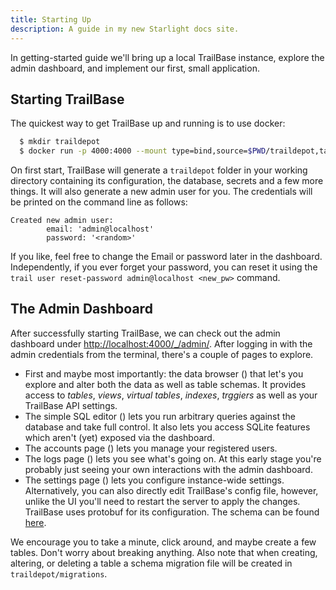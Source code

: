 ```yaml
---
title: Starting Up
description: A guide in my new Starlight docs site.
---
```



In getting-started guide we'll bring up a local TrailBase instance, explore the
admin dashboard, and implement our first, small application.

## Starting TrailBase

The quickest way to get TrailBase up and running is to use docker:

```bash
  $ mkdir traildepot
  $ docker run -p 4000:4000 --mount type=bind,source=$PWD/traildepot,target=/app/traildepot trailbase/trailbase
```

On first start, TrailBase will generate a `traildepot` folder in your working
directory containing its configuration, the database, secrets and a few more
things.
It will also generate a new admin user for you. The credentials will be printed
on the command line as follows:

```
Created new admin user:
        email: 'admin@localhost'
        password: '<random>'
```

If you like, feel free to change the Email or password later in the dashboard.
Independently, if you ever forget your password, you can reset it using the
`trail user reset-password admin@localhost <new_pw>` command.

## The Admin Dashboard

After successfully starting TrailBase, we can check out the admin dashboard under
[http://localhost:4000/\_/admin/](http://localhost:4000/_/admin/).
After logging in with the admin credentials from the terminal, there's a couple
of pages to explore.

* First and maybe most importantly: the data browser
  (<span class="not-content inline align-middle"><Icon name="tabler:database" /></span>)
  that let's you explore and alter both the data as well as table schemas. It
  provides access to _tables_, _views_, _virtual tables_, _indexes_, _trggiers_
  as well as your TrailBase API settings.
* The simple SQL editor
  (<span class="not-content inline align-middle"><Icon name="tabler:edit" /></span>)
  lets you run arbitrary queries against the database and take full control.
  It also lets you access SQLite features which aren't (yet) exposed via the
  dashboard.
* The accounts page
  (<span class="not-content inline align-middle"><Icon name="tabler:users" /></span>)
  lets you manage your registered users.
* The logs page
  (<span class="not-content inline align-middle"><Icon name="tabler:timeline" /></span>)
  lets you see what's going on. At this early stage you're probably just seeing
  your own interactions with the admin dashboard.
* The settings page
  (<span class="not-content inline align-middle"><Icon name="tabler:settings" /></span>)
  lets you configure instance-wide settings.
  Alternatively, you can also directly edit TrailBase's config file, however, unlike
  the UI you'll need to restart the server to apply the changes.
  TrailBase uses protobuf for its configuration. The schema can be
  found [here](https://github.com/trailbaseio/trailbase/proto/config.proto).

We encourage you to take a minute, click around, and maybe create a few tables.
Don't worry about breaking anything. Also note that when creating, altering, or
deleting a table a schema migration file will be created in
`traildepot/migrations`.
